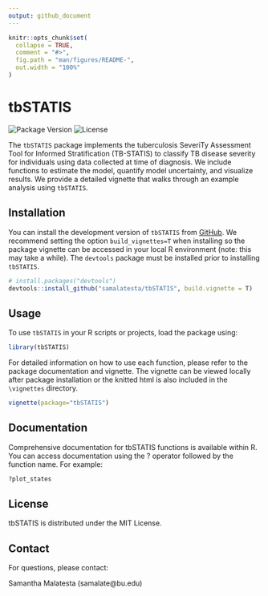 ```yaml
---
output: github_document
---
```


<!-- README.md is generated from README.Rmd. Please edit that file -->

```r
knitr::opts_chunk$set(
  collapse = TRUE,
  comment = "#>",
  fig.path = "man/figures/README-",
  out.width = "100%"
)
```

# tbSTATIS

![Package Version](https://img.shields.io/badge/version-0.1.0-blue.svg)
![License](https://img.shields.io/badge/license-MIT-green.svg)
<!-- badges: start -->
<!-- badges: end -->

The `tbSTATIS` package implements the tuberculosis SeveriTy Assessment Tool for Informed Stratification (TB-STATIS) to classify TB disease severity for  individuals using data collected at time of diagnosis. We include functions to estimate the model, quantify model uncertainty, and visualize results. We provide a detailed vignette that walks through an example analysis using `tbSTATIS`. 

## Installation

You can install the development version of `tbSTATIS` from [GitHub](https://github.com/). We recommend setting the option `build_vignettes=T` when installing so the package vignette can be accessed in your local R environment (note: this may take a while). The `devtools` package must be installed prior to installing `tbSTATIS`. 

``` r
# install.packages("devtools")
devtools::install_github("samalatesta/tbSTATIS", build.vignette = T)
```
## Usage

To use `tbSTATIS` in your R scripts or projects, load the package using:

```R
library(tbSTATIS)
```
For detailed information on how to use each function, please refer to the package documentation and vignette. The vignette can be viewed locally after package installation or the knitted html is also included in the `\vignettes` directory. 
```R
vignette(package="tbSTATIS")
```

## Documentation

Comprehensive documentation for tbSTATIS functions is available within R. You can access documentation using the ? operator followed by the function name. For example:

```R
?plot_states
```


## License

tbSTATIS is distributed under the MIT License.

## Contact

For questions, please contact:

Samantha Malatesta (samalate@bu.edu)

